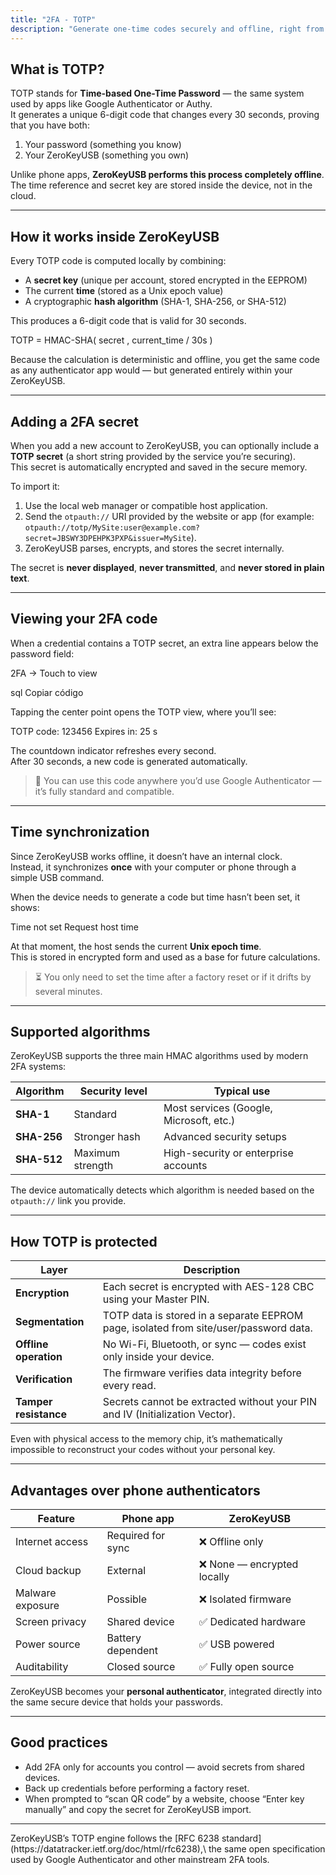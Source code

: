```yaml
---
title: "2FA - TOTP"
description: "Generate one-time codes securely and offline, right from your ZeroKeyUSB."
---
```


## What is TOTP?

TOTP stands for **Time-based One-Time Password** — the same system used by apps like Google Authenticator or Authy.\
It generates a unique 6-digit code that changes every 30 seconds, proving that you have both:

1. Your password (something you know)
2. Your ZeroKeyUSB (something you own)

Unlike phone apps, **ZeroKeyUSB performs this process completely offline**.\
The time reference and secret key are stored inside the device, not in the cloud.

---

## How it works inside ZeroKeyUSB

Every TOTP code is computed locally by combining:

- A **secret key** (unique per account, stored encrypted in the EEPROM)
- The current **time** (stored as a Unix epoch value)
- A cryptographic **hash algorithm** (SHA-1, SHA-256, or SHA-512)

This produces a 6-digit code that is valid for 30 seconds.

TOTP = HMAC-SHA( secret , current_time / 30s )

Because the calculation is deterministic and offline, you get the same code as any authenticator app would — but generated entirely within your ZeroKeyUSB.

---

## Adding a 2FA secret

When you add a new account to ZeroKeyUSB, you can optionally include a **TOTP secret** (a short string provided by the service you’re securing).\
This secret is automatically encrypted and saved in the secure memory.

To import it:

1. Use the local web manager or compatible host application.
2. Send the `otpauth://` URI provided by the website or app (for example:\
   `otpauth://totp/MySite:user@example.com?secret=JBSWY3DPEHPK3PXP&issuer=MySite`).
3. ZeroKeyUSB parses, encrypts, and stores the secret internally.

The secret is **never displayed**, **never transmitted**, and **never stored in plain text**.

---

## Viewing your 2FA code

When a credential contains a TOTP secret, an extra line appears below the password field:

2FA → Touch to view

sql Copiar código

Tapping the center point opens the TOTP view, where you’ll see:

TOTP code: 123456 Expires in: 25 s

The countdown indicator refreshes every second.\
After 30 seconds, a new code is generated automatically.

> 🧠 You can use this code anywhere you’d use Google Authenticator — it’s fully standard and compatible.

---

## Time synchronization

Since ZeroKeyUSB works offline, it doesn’t have an internal clock.\
Instead, it synchronizes **once** with your computer or phone through a simple USB command.

When the device needs to generate a code but time hasn’t been set, it shows:

Time not set Request host time

At that moment, the host sends the current **Unix epoch time**.\
This is stored in encrypted form and used as a base for future calculations.

> ⏳ You only need to set the time after a factory reset or if it drifts by several minutes.

---

## Supported algorithms

ZeroKeyUSB supports the three main HMAC algorithms used by modern 2FA systems:

| Algorithm   | Security level   | Typical use                             |
| ----------- | ---------------- | --------------------------------------- |
| **SHA-1**   | Standard         | Most services (Google, Microsoft, etc.) |
| **SHA-256** | Stronger hash    | Advanced security setups                |
| **SHA-512** | Maximum strength | High-security or enterprise accounts    |

The device automatically detects which algorithm is needed based on the `otpauth://` link you provide.

---

## How TOTP is protected

| Layer                 | Description                                                                           |
| --------------------- | ------------------------------------------------------------------------------------- |
| **Encryption**        | Each secret is encrypted with AES-128 CBC using your Master PIN.                      |
| **Segmentation**      | TOTP data is stored in a separate EEPROM page, isolated from site/user/password data. |
| **Offline operation** | No Wi-Fi, Bluetooth, or sync — codes exist only inside your device.                   |
| **Verification**      | The firmware verifies data integrity before every read.                               |
| **Tamper resistance** | Secrets cannot be extracted without your PIN and IV (Initialization Vector).          |

Even with physical access to the memory chip, it’s mathematically impossible to reconstruct your codes without your personal key.

---

## Advantages over phone authenticators

| Feature          | Phone app         | ZeroKeyUSB                 |
| ---------------- | ----------------- | -------------------------- |
| Internet access  | Required for sync | ❌ Offline only             |
| Cloud backup     | External          | ❌ None — encrypted locally |
| Malware exposure | Possible          | ❌ Isolated firmware        |
| Screen privacy   | Shared device     | ✅ Dedicated hardware       |
| Power source     | Battery dependent | ✅ USB powered              |
| Auditability     | Closed source     | ✅ Fully open source        |

ZeroKeyUSB becomes your **personal authenticator**, integrated directly into the same secure device that holds your passwords.

---

## Good practices

- Add 2FA only for accounts you control — avoid secrets from shared devices.
- Back up credentials before performing a factory reset.
- When prompted to “scan QR code” by a website, choose “Enter key manually” and copy the secret for ZeroKeyUSB import.

---

<Note>
  ZeroKeyUSB’s TOTP engine follows the [RFC 6238 standard](https://datatracker.ietf.org/doc/html/rfc6238),\
  the same open specification used by Google Authenticator and other mainstream 2FA tools.
</Note>
